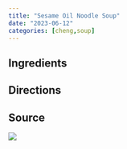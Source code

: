 ```yaml
---
title: "Sesame Oil Noodle Soup"
date: "2023-06-12"
categories: [cheng,soup]
---
```


## Ingredients

## Directions

## Source

![](source.jpg)
